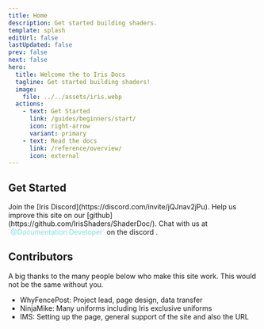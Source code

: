 ```yaml
---
title: Home
description: Get started building shaders.
template: splash
editUrl: false
lastUpdated: false
prev: false
next: false
hero:
  title: Welcome the to Iris Docs
  tagline: Get started building shaders!
  image:
    file: ../../assets/iris.webp
  actions:
    - text: Get Started
      link: /guides/beginners/start/
      icon: right-arrow
      variant: primary
    - text: Read the docs
      link: /reference/overview/
      icon: external
---
```



<div class="bg-img"></div>

## Get Started

<CardGrid stagger>
	<Card title="Chat On Discord" icon="discord">
		Join the [Iris Discord](https://discord.com/invite/jQJnav2jPu).
	</Card>
	<Card title="Add new content" icon="add-document">
		Help us improve this site on our [github](https://github.com/IrisShaders/ShaderDoc/). 
	</Card>
	<Card title="Chat with us" icon="email">
		Chat with us at <span style="color:#7ce0e0">`@Documentation Developer`</span> on the discord .
	</Card>
</CardGrid>

## Contributors

A big thanks to the many people below who make this site work. This would not be the same without you.

- WhyFencePost: Project lead, page design, data transfer
- NinjaMike: Many uniforms including Iris exclusive uniforms
- IMS: Setting up the page, general support of the site and also the URL